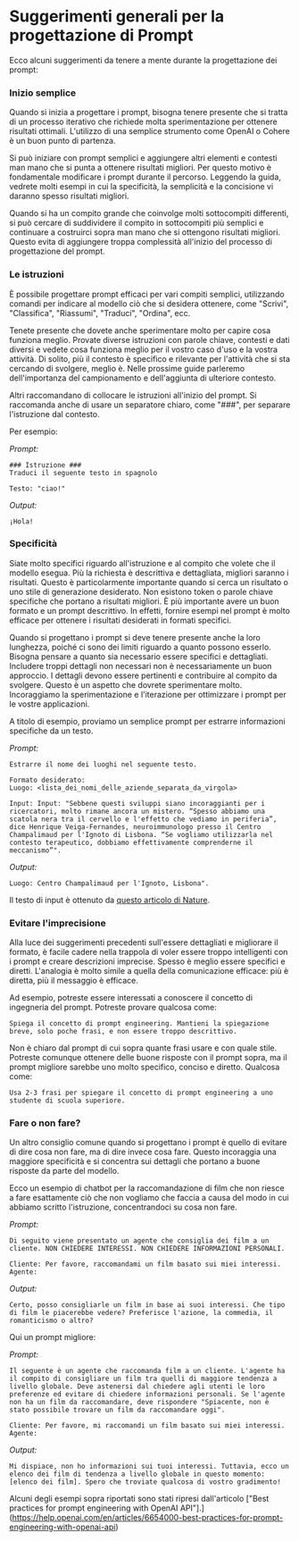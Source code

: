 # Suggerimenti generali per la progettazione di Prompt

Ecco alcuni suggerimenti da tenere a mente durante la progettazione dei prompt:


### Inizio semplice
Quando si inizia a progettare i prompt, bisogna tenere presente che si tratta di un processo iterativo che richiede molta sperimentazione per ottenere risultati ottimali. L'utilizzo di una semplice strumento come OpenAI o Cohere è un buon punto di partenza.

Si può iniziare con prompt semplici e aggiungere altri elementi e contesti man mano che si punta a ottenere risultati migliori. Per questo motivo è fondamentale modificare i prompt durante il percorso. Leggendo la guida, vedrete molti esempi in cui la specificità, la semplicità e la concisione vi daranno spesso risultati migliori.

Quando si ha un compito grande che coinvolge molti sottocompiti differenti, si può cercare di suddividere il compito in sottocompiti più semplici e continuare a costruirci sopra man mano che si ottengono risultati migliori. Questo evita di aggiungere troppa complessità all'inizio del processo di progettazione del prompt.

### Le istruzioni
È possibile progettare prompt efficaci per vari compiti semplici, utilizzando comandi per indicare al modello ciò che si desidera ottenere, come "Scrivi", "Classifica", "Riassumi", "Traduci", "Ordina", ecc.

Tenete presente che dovete anche sperimentare molto per capire cosa funziona meglio. Provate diverse istruzioni con parole chiave, contesti e dati diversi e vedete cosa funziona meglio per il vostro caso d'uso e la vostra attività. Di solito, più il contesto è specifico e rilevante per l'attività che si sta cercando di svolgere, meglio è. Nelle prossime guide parleremo dell'importanza del campionamento e dell'aggiunta di ulteriore contesto.

Altri raccomandano di collocare le istruzioni all'inizio del prompt. Si raccomanda anche di usare un separatore chiaro, come "###", per separare l'istruzione dal contesto.

Per esempio:

*Prompt:*
```
### Istruzione ###
Traduci il seguente testo in spagnolo

Testo: "ciao!"
```

*Output:*
```
¡Hola!
```

### Specificità
Siate molto specifici riguardo all'istruzione e al compito che volete che il modello esegua. Più la richiesta è descrittiva e dettagliata, migliori saranno i risultati. Questo è particolarmente importante quando si cerca un risultato o uno stile di generazione desiderato. Non esistono token o parole chiave specifiche che portano a risultati migliori. È più importante avere un buon formato e un prompt descrittivo. In effetti, fornire esempi nel prompt è molto efficace per ottenere i risultati desiderati in formati specifici.

Quando si progettano i prompt si deve tenere presente anche la loro lunghezza, poiché ci sono dei limiti riguardo a quanto possono esserlo. Bisogna pensare a quanto sia necessario essere specifici e dettagliati. Includere troppi dettagli non necessari non è necessariamente un buon approccio. I dettagli devono essere pertinenti e contribuire al compito da svolgere. Questo è un aspetto che dovrete sperimentare molto. Incoraggiamo la sperimentazione e l'iterazione per ottimizzare i prompt per le vostre applicazioni.

A titolo di esempio, proviamo un semplice prompt per estrarre informazioni specifiche da un testo.

*Prompt:*
```
Estrarre il nome dei luoghi nel seguente testo. 

Formato desiderato:
Luogo: <lista_dei_nomi_delle_aziende_separata_da_virgola>

Input: Input: "Sebbene questi sviluppi siano incoraggianti per i ricercatori, molto rimane ancora un mistero. “Spesso abbiamo una scatola nera tra il cervello e l'effetto che vediamo in periferia”, dice Henrique Veiga-Fernandes, neuroimmunologo presso il Centro Champalimaud per l'Ignoto di Lisbona. “Se vogliamo utilizzarla nel contesto terapeutico, dobbiamo effettivamente comprenderne il meccanismo”".
```

*Output:*
```
Luogo: Centro Champalimaud per l'Ignoto, Lisbona".
```

Il testo di input è ottenuto da [questo articolo di Nature](https://www.nature.com/articles/d41586-023-00509-z).

### Evitare l'imprecisione

Alla luce dei suggerimenti precedenti sull'essere dettagliati e migliorare il formato, è facile cadere nella trappola di voler essere troppo intelligenti con i prompt e creare descrizioni imprecise. Spesso è meglio essere specifici e diretti. L'analogia è molto simile a quella della comunicazione efficace: più è diretta, più il messaggio è efficace.

Ad esempio, potreste essere interessati a conoscere il concetto di ingegneria del prompt. Potreste provare qualcosa come:
```
Spiega il concetto di prompt engineering. Mantieni la spiegazione breve, solo poche frasi, e non essere troppo descrittivo.
```

Non è chiaro dal prompt di cui sopra quante frasi usare e con quale stile. Potreste comunque ottenere delle buone risposte con il prompt sopra, ma il prompt migliore sarebbe uno molto specifico, conciso e diretto. Qualcosa come:
```
Usa 2-3 frasi per spiegare il concetto di prompt engineering a uno studente di scuola superiore.
```

### Fare o non fare?
Un altro consiglio comune quando si progettano i prompt è quello di evitare di dire cosa non fare, ma di dire invece cosa fare. Questo incoraggia una maggiore specificità e si concentra sui dettagli che portano a buone risposte da parte del modello.

Ecco un esempio di chatbot per la raccomandazione di film che non riesce a fare esattamente ciò che non vogliamo che faccia a causa del modo in cui abbiamo scritto l'istruzione, concentrandoci su cosa non fare.

*Prompt:*
```
Di seguito viene presentato un agente che consiglia dei film a un cliente. NON CHIEDERE INTERESSI. NON CHIEDERE INFORMAZIONI PERSONALI.

Cliente: Per favore, raccomandami un film basato sui miei interessi.
Agente: 
```

*Output:*
```
Certo, posso consigliarle un film in base ai suoi interessi. Che tipo di film le piacerebbe vedere? Preferisce l'azione, la commedia, il romanticismo o altro?
```

Qui un prompt migliore:

*Prompt:*
```
Il seguente è un agente che raccomanda film a un cliente. L'agente ha il compito di consigliare un film tra quelli di maggiore tendenza a livello globale. Deve astenersi dal chiedere agli utenti le loro preferenze ed evitare di chiedere informazioni personali. Se l'agente non ha un film da raccomandare, deve rispondere "Spiacente, non è stato possibile trovare un film da raccomandare oggi".

Cliente: Per favore, mi raccomandi un film basato sui miei interessi.
Agente:
```

*Output:*
```
Mi dispiace, non ho informazioni sui tuoi interessi. Tuttavia, ecco un elenco dei film di tendenza a livello globale in questo momento: [elenco dei film]. Spero che troviate qualcosa di vostro gradimento!
```

Alcuni degli esempi sopra riportati sono stati ripresi dall'articolo ["Best practices for prompt engineering with OpenAI API"].](https://help.openai.com/en/articles/6654000-best-practices-for-prompt-engineering-with-openai-api)
